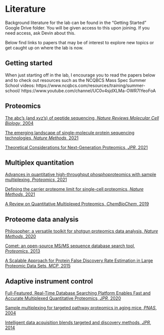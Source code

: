 # Literature {#literature}

Background literature for the lab can be found in the "Getting Started" Google Drive folder. You will be given access to this upon joining. If you need access, ask Devin about this.

Below find links to papers that may be of interest to explore new topics or get caught up on where the lab is now.

## Getting started

When just starting off in the lab, I encourage you to read the papers below and to check out resources such as the NCQBCS Mass Spec Summer School videos:
https://www.ncqbcs.com/resources/training/summer-school/
https://www.youtube.com/channel/UC0v4sjdXLMa-OWR7IYeoFoA

## Proteomics

[The abc's (and xyz's) of peptide sequencing, *Nature Reviews Molecular Cell Biology*, 2004](https://www.nature.com/articles/nrm1468)

[The emerging landscape of single-molecule protein sequencing technologies, *Nature Methods*, 2021](https://www.nature.com/articles/s41592-021-01143-1.pdf)

[Theoretical Considerations for Next-Generation Proteomics, *JPR*, 2021](https://www.nature.com/articles/s41592-021-01143-1.pdf)

## Multiplex quantitation

[Advances in quantitative high-throughput phosphoproteomics with sample multiplexing, *Proteomics*, 2021](https://doi.org/10.1002/pmic.202000140)

[Defining the carrier proteome limit for single-cell proteomics, *Nature Methods*, 2021](https://pubmed.ncbi.nlm.nih.gov/33288958/)

[A Review on Quantitative Multiplexed Proteomics, *ChemBioChem*, 2019](https://www.ncbi.nlm.nih.gov/labs/pmc/articles/PMC6520187/)

## Proteome data analysis

[Philosopher: a versatile toolkit for shotgun proteomics data analysis, *Nature Methods*, 2020](https://www.nature.com/articles/s41592-020-0912-y)

[Comet: an open-source MS/MS sequence database search tool, *Proteomics*, 2013](https://pubmed.ncbi.nlm.nih.gov/23148064/)

[A Scalable Approach for Protein False Discovery Rate Estimation in Large Proteomic Data Sets, *MCP*, 2015](https://www.ncbi.nlm.nih.gov/labs/pmc/articles/PMC4563723/)

## Adaptive instrument control

[Full-Featured, Real-Time Database Searching Platform Enables Fast and Accurate Multiplexed Quantitative Proteomics, *JPR*, 2020](https://pubmed.ncbi.nlm.nih.gov/32126768/)

[Sample multiplexing for targeted pathway proteomics in aging mice, *PNAS*, 2004](https://pubmed.ncbi.nlm.nih.gov/32332170/)

[Intelligent data acquisition blends targeted and discovery methods, *JPR*, 2014](https://pubmed.ncbi.nlm.nih.gov/24611583/)
